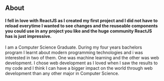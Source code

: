 



## About

#### I fell in love with ReactJS as I created my first project and I did not have to reload everytime I wanted to see changes and the reuseable components you could use in any project you like and the huge community ReactJS has is just impressive.
I am a Computer Science Graduate. During my four years bachelors program I learnt about modern programming technologies and i was interested in two of them. One was machine learning and the other was web development. I chose web development as I loved when I saw the results to my code and I think I can have a bigger impact on the world through web development than any other major in Computer Science.